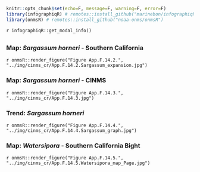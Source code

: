```r
knitr::opts_chunk$set(echo=F, message=F, warning=F, error=F)
library(infographiqR) # remotes::install_github("marinebon/infographiqR") 
library(onmsR) # remotes::install_github("noaa-onms/onmsR")
```

`r infographiqR::get_modal_info()`

## {.tabset}

### Map: _Sargassum horneri_ - Southern California

`r onmsR::render_figure("Figure App.F.14.2.", "../img/cinms_cr/App.F.14.2.Sargassum_expansion.jpg")`

### Map: _Sargassum horneri_ - CINMS

`r onmsR::render_figure("Figure App.F.14.3.", "../img/cinms_cr/App.F.14.3.jpg")`

### Trend: _Sargassum horneri_

`r onmsR::render_figure("Figure App.F.14.4.", "../img/cinms_cr/App.F.14.4.Sargassum_graph.jpg")`

### Map: _Watersipora_ - Southern California Bight

`r onmsR::render_figure("Figure App.F.14.5.", "../img/cinms_cr/App.F.14.5.Watersipora_map_Page.jpg")`


